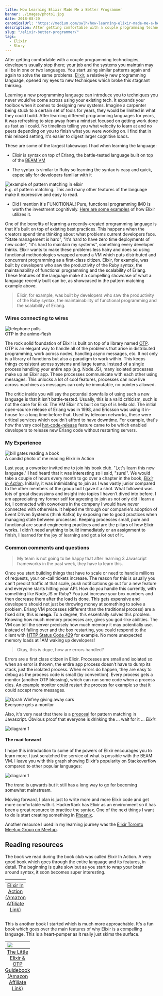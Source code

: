 ```yaml
---
title: How Learning Elixir Made Me a Better Programmer
banner: ./images/photo1.jpg
date: 2018-08-20
canonicalUrl: "https://medium.com/swlh/how-learning-elixir-made-me-a-better-programmer-4e2a73639aec"
description: After getting comfortable with a couple programming technologies, developers usually stop there.
slug: "/elixir-better-programmer/"
tags:
  - Elixir
  - Story
---
```


After getting comfortable with a couple programming technologies, developers usually stop there; your job and the systems you maintain may all be in one or two languages. You start using similar patterns again and again to solve the same problems. [Elixir](https://elixir-lang.org/), a relatively new programming language, opened my eyes to new techniques which broke this stagnant thinking.

Learning a new programming language can introduce you to techniques you never would've come across using your existing tech. It expands your toolbox when it comes to designing new systems. Imagine a carpenter being stuck to a certain set of tools for years, they would be limited in what they could build. After learning different programming languages for years, it was refreshing to step away from a mindset focused on getting work done as fast as I could. No timelines telling you what velocity to learn at and no peers depending on you to finish what you were working on. I find that in this relaxed setting, it's easier to digest larger cognitive loads.

These are some of the largest takeaways I had when learning the language:

- Elixir is syntax on top of Erlang, the battle-tested language built on top of the [BEAM VM](<https://en.wikipedia.org/wiki/BEAM_(Erlang_virtual_machine)>)

- The syntax is similar to Ruby so learning the syntax is easy and quick, especially for developers familiar with it

<div class="Image__Small">
  <img
    src="https://res.cloudinary.com/dscgr6mcw/image/upload/v1544362994/elixir-post/pattern.png"
    alt="example of pattern matching in elixir"
  />
  <figcaption>
    E.g. of pattern matching. This and many other features of the language make
    it expressive and easy to read.
  </figcaption>
</div>

- Did I mention it's FUNCTIONAL! Pure, functional programming IMO is worth the investment cognitively. <a href="https://medium.com/making-internets/functional-programming-elixir-pt-1-the-basics-bd3ce8d68f1b" target="_blank" >Here are some examples</a> of how Elixir utilizes it.

One of the benefits of learning a recently-created programming language is that it's built on top of existing best practices. This happens when the creators spend time thinking about what problems current developers face. "State management is hard", "it's hard to have zero time deployments of new code", "it's hard to maintain my systems", something every developer thinks. Elixir wants to make these problems less hairy and does so using functional methodologies wrapped around a VM which puts distributed and concurrent programming as a first-class citizen.
Elixir, for example, was built by developers who saw the productivity of the Ruby syntax, the maintainability of functional programming and the scalability of Erlang. These features of the language make it a compelling showcase of what a language recently built can be, as showcased in the pattern matching example above.

> Elixir, for example, was built by developers who saw the productivity of the Ruby syntax, the maintainability of functional programming and the scalability of Erlang.

### Wires connecting to wires

<div class="Image__Medium">
  <img
    src="https://res.cloudinary.com/dscgr6mcw/image/upload/v1544362986/elixir-post/telephone_pole.jpg"
    alt="telephone polls"
  />
  <figcaption>OTP in the anime-flesh</figcaption>
</div>

The rock solid foundation of Elixir is built on top of a library named <a href="https://en.wikipedia.org/wiki/Open_Telecom_Platform" target="_blank" >OTP</a>. OTP is an elegant way to handle all of the problems that arise in distributed programming, work across nodes, handling async messages, etc. It not only is a library of functions but also a paradigm to work within. This keeps things consistent across systems and large teams. Instead of a single process handling your entire app (e.g. Node.JS), many isolated processes make up an Elixir app. These processes communicate with each other using messages. This unlocks a lot of cool features, processes can now live across machines as messages can only be immutable, no pointers allowed.

The critic inside you will say the potential downfalls of using such a new language is that it isn't battle-tested. Usually, this is a valid criticism, such is not the case for Elixir. The VM Elixir it's built on top of is hella old. The initial open-source release of Erlang was in 1998, and Ericsson was using it in-house for a long time before that. Used by telecom networks, these were critical services which couldn't afford to have downtime. For example, that's how the very cool <a href="https://github.com/edeliver/edeliver" target="_blank" >hot-code-release</a> feature came to be which enabled developers to release new Erlang code without restarting servers.

### My Experience

<div class="Image__Medium">
  <img
    src="https://res.cloudinary.com/dscgr6mcw/image/upload/v1544362980/elixir-post/bill_reading.jpg"
    alt="bill gates reading a book"
  />
  <figcaption>A candid photo of me reading Elixir in Action</figcaption>
</div>

Last year, a coworker invited me to join his book club. "Let's learn this new language." I had heard that it was interesting so I said, "sure!". We would take a couple of hours every month to go over a chapter in the book, <a href="https://www.amazon.ca/gp/product/161729201X/ref=as_li_tl?ie=UTF8&camp=15121&creative=330641&creativeASIN=161729201X&linkCode=as2&tag=coffeedrive09-20&linkId=97d40dff77b7869475d6ee283c6501d2" target="_blank" style="font-style:italic;">Elixir in Action</a>. Initially, it was intimidating to join as I was vastly junior compared to the other members of the group but I gave it a shot. What followed was lots of great discussions and insight into topics I haven't dived into before. I am appreciating my former self for agreeing to join as not only did I learn a lot, I connected with coworkers in the company I would have never connected with otherwise. It helped me through our companie's adoption of Event Driven Systems (think Kafka) by exposing me to good practices when managing state between processes. Keeping processes small, pure and functional are sound engineering practices and are the pillars of how Elixir works. I didn't need anything to build immediately or an assignment to finish, I learned for the joy of learning and got a lot out of it.

### Common comments and questions

> My team is not going to be happy that after learning 3 Javascript frameworks in the past week, they have to learn this.

Once you start building things that have to scale or need to handle millions of requests, your on-call tickets increase. The reason for this is usually you can't predict traffic at that scale, push notifications go out for a new feature and everyone starts hitting your API. How do you handle this currently, with something like Node,JS or Ruby? You just increase your box numbers and then decrease them after the load is done. This gets expensive and developers should not just be throwing money at something to solve a problem. Erlang VM processes (different than the traditional process) are a fixed size, this is **mega**. To a degree, this essentially solves this problem. Knowing how much memory processes are, gives you god-like abilities. The VM can tell the server precisely how much memory it may potentially use. Instead of falling over and the box restarting, you could respond to the client with [HTTP Status Code 429](https://developer.mozilla.org/en-US/docs/Web/HTTP/Status/429) for example. No more unexpected memory loads at 1AM waking up developers!

> Okay, this is dope, how are errors handled?

Errors are a first class citizen in Elixir. Processes are small and isolated so when an error is thrown, the entire app process doesn't have to dump its stack, just the isolated process. When errors do happen, they are easy to debug as the process code is small (by convention). Every process gets a monitor (another OTP blessing), which can run some code when a process dies. An example monitor could restart the process for example so that it could accept more messages.

<div class="Image__Small">
  <img
    src="https://res.cloudinary.com/dscgr6mcw/image/upload/v1544362991/elixir-post/everyone_gets.gif"
    alt="Oprah Winfrey giving away cars"
  />
  <figcaption>Everyone gets a monitor</figcaption>
</div>

Also, it's very neat that there is a [proposal](https://github.com/tc39/proposal-pattern-matching) for pattern matching in Javascript. Obvious proof that everyone is drinking the ... wait for it ... _Elixir_.

<div class="Image__Small">
  <img
    src="https://res.cloudinary.com/dscgr6mcw/image/upload/v1544362983/elixir-post/javascript_pattern_matching.png"
    alt="diagram 1"
  />
</div>

#### The road forward

I hope this introduction to some of the powers of Elixir encourages you to learn more. I just scratched the service of what is possible with the BEAM VM. I leave you with this graph showing Elixir's popularity on Stackoverflow compared to other popular languages:

<div class="Image__Medium">
  <img
    src="https://res.cloudinary.com/dscgr6mcw/image/upload/v1544362996/elixir-post/trends.png"
    alt="diagram 1"
  />
</div>

The trend is upwards but it still has a long way to go for becoming somewhat mainstream.

Moving forward, I plan is just to write more and more Elixir code and get more comfortable with it. HackerRank has Elixir as an environment so it has been a great resource to practice the syntax. One of the next things I want to do is start creating something in [Phoenix](https://github.com/phoenixframework/phoenix).

Another resource I used in my learning journey was the <a href="https://www.meetup.com/TorontoElixir/" target="_blank">Elixir Toronto Meetup Group on Meetup</a>.

## Reading resources

The book we read during the book club was called Elixir In Action. A very good book which goes through the entire language and its features, in detail. The beginning is quite slow but as you start to wrap your brain around syntax, it soon becomes super interesting.

<a target="_blank" href="https://amzn.to/2Lt7BCP">
  <table class="image">
    <caption align="bottom" style="text-decoration:underline;">
      Elixir In Action (Amazon Affiliate Link)
    </caption>
    <tr>
      <td>
        <img
          src="https://res.cloudinary.com/dscgr6mcw/image/upload/v1544362993/elixir-post/elixir_in_action.jpg"
          width="1"
          height="1"
          border="0"
          style="border:none !important; margin:0px !important;"
        />
      </td>
    </tr>
  </table>
</a>

This is another book I started which is much more approachable. It's a fun book which goes over the main features of why Elixir is a compelling language. This is a heart-pumper as it really just skims the surface.

<a target="_blank" href="https://amzn.to/2BWNsWC">
  <table class="image">
    <caption align="bottom" style="text-decoration:underline;">
      The Little Elixir & OTP Guidebook (Amazon Affiliate Link)
    </caption>
    <tr>
      <td>
        <img
          src="https://res.cloudinary.com/dscgr6mcw/image/upload/v1544362985/elixir-post/opt_guidebook.jpg"
          border="0"
          style="border:none !important; margin:0px !important;"
        />
      </td>
    </tr>
  </table>
</a>
